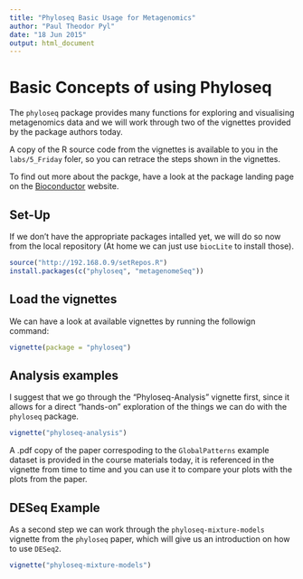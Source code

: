 ```yaml
---
title: "Phyloseq Basic Usage for Metagenomics"
author: "Paul Theodor Pyl"
date: "18 Jun 2015"
output: html_document
---
```


# Basic Concepts of using Phyloseq
The `phyloseq` package provides many functions for exploring and visualising metagenomics data and we will work through two of the vignettes provided by the package authors today.

A copy of the R source code from the vignettes is available to you in the `labs/5_Friday` foler, so you can retrace the steps shown in the vignettes.

To find out more about the packge, have a look at the package landing page on the [Bioconductor](http://www.bioconductor.org/packages/release/bioc/html/phyloseq.html) website.

## Set-Up
If we don't have the appropriate packages intalled yet, we will do so now from the local repository (At home we can just use `biocLite` to install those).

```r
source("http://192.168.0.9/setRepos.R") 
install.packages(c("phyloseq", "metagenomeSeq"))
```

## Load the vignettes
We can have a look at available vignettes by running the followign command:
```r
vignette(package = "phyloseq")
```

## Analysis examples
I suggest that we go through the "Phyloseq-Analysis" vignette first, since it allows for a direct "hands-on" exploration of the things we can do with the `phyloseq` package.

```r
vignette("phyloseq-analysis")
```

A .pdf copy of the paper correspoding to the `GlobalPatterns` example dataset is provided in the course materials today, it is referenced in the vignette from time to time and you can use it to compare your plots with the plots from the paper.

## DESeq Example
As a second step we can work through the `phyloseq-mixture-models` vignette from the `phyloseq` paper, which will give us an introduction on how to use `DESeq2`.

```r
vignette("phyloseq-mixture-models")
```